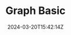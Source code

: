 ---
title: 'Graph Basic'
date: 2024-03-20T15:42:14Z
lastmod: '2024-03-20'
tags: ['graph', 'data-structure']
draft: false
summary: 'graph'
layout: PostSimple
---
